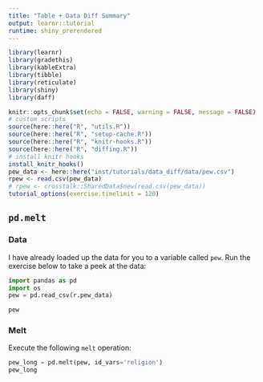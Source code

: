 ```yaml
---
title: "Table + Data Diff Summary"
output: learnr::tutorial
runtime: shiny_prerendered
---
```


```r
library(learnr)
library(gradethis)
library(kableExtra)
library(tibble)
library(reticulate)
library(shiny)
library(daff)

knitr::opts_chunk$set(echo = FALSE, warning = FALSE, message = FALSE)
# custom scripts
source(here::here("R", "utils.R"))
source(here::here("R", "setup-cache.R"))
source(here::here("R", "knitr-hooks.R"))
source(here::here("R", "diffing.R"))
# install knitr hooks
install_knitr_hooks()
pew_data <- here::here("inst/tutorials/data_diff/data/pew.csv")
rpew <- read.csv(pew_data)
# rpew <- crosstalk::SharedData$new(read.csv(pew_data))
tutorial_options(exercise.timelimit = 120)
```

## `pd.melt`

### Data 

I have already loaded up the data for you to a variable called `pew`. Run the exercise below to take a peek at the data:

```python
import pandas as pd
import os
pew = pd.read_csv(r.pew_data)
```

```python
pew

```

### Melt

Execute the following `melt` operation:

<!-- This commented line is necessary for reactable to render the pew dfs -->
<!-- `r htmltools::knit_print.shiny.tag.list(reactable::reactable(rpew))` -->


```python
pew_long = pd.melt(pew, id_vars='religion')
pew_long

```






















